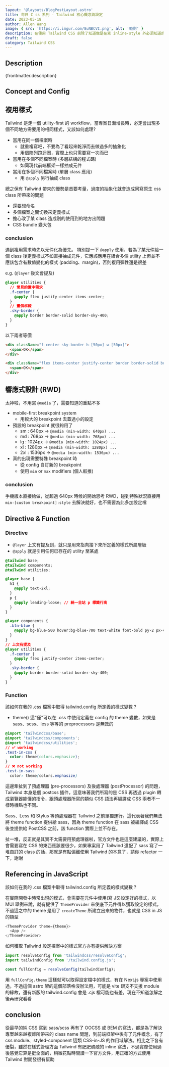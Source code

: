 ```yaml
---
layout: '@layouts/BlogPostLayout.astro'
title: 每日 C ss 系列 - Tailwind 核心概念與設定
date: 2023-05-18
author: Allen Wang
image: { src: 'https://i.imgur.com/8uNBCVI.png', alt: '範例' }
description: 在使用 Tailwind CSS 前除了知道像是在寫 inline-style 外必須知道的概念，如何管理全局樣式，會提到一些針對各種特需場景的解決方案
draft: false
category: Tailwind CSS
---
```



## Description

<p>{frontmatter.description}</p>

## Concept and Config

## 複用樣式

Tailwind 是走一個 utility-first 的 workflow，當專案日漸增長時，必定會出現多個不同地方需要用的相同樣式，又該如何處理?

- 當用在同一個檔案時
  - 就重複寫吧，不要為了看起來乾淨而去做過多的抽象化
  - 用個陣列跑迴圈，實際上也只需要寫一次而已
- 當用在多個不同檔案時 (多層結構的程式碼)
  - 如同現代前端框架一樣抽成元件
- 當用在多個不同檔案時 (單層 class 應用)
  - 用 `@apply` 另行抽成 class

總之保有 Tailwind 帶來的優勢是首要考量，過度的抽象化就會造成同寫原生 css class 所帶來的問題

- 還要想命名
- 多個檔案之間切換來定義樣式
- 擔心改了某 class 造成別的使用到的地方出問題
- CSS bundle 變大包

### conclusion

遇到複用需求時先以元件化為優先。
特別提一下 `@apply` 使用，若為了某元件給一個 class 後定義樣式不如直接抽成元件，它應該應用在組合多個 utility 上但並不應該包含有數值變化的樣式 (padding、margin)，否則複用彈性還是很差

e.g. (`@layer` 後文會提及)

```css
@layer utilities {
  // 常見的置中需求
  .f-center {
    @apply flex justify-center items-center;
  }
  // 畫個框線
  .sky-border {
    @apply border border-solid border-sky-400;
  }
}
```

以下兩者等價

```html
<div className="f-center sky-border h-[50px] w-[50px]">
  <span>OK</span>
</div>
```

```html
<div className="flex items-center justify-center border border-solid border-sky-400 h-[50px] w-[50px]">
  <span>OK</span>
</div>
```

## 響應式設計 (RWD)

太神啦，不用寫 `@media` 了，需要知道的重點不多

- mobile-first breakpoint system
  - 用較大的 breakpoint 去蓋過小的設定
- 預設的 breakpoint 就很夠用了
  - sm : 640px -> `@media (min-width: 640px) ...`
  - md : 768px -> `@media (min-width: 768px) ...`
  - lg : 1024px -> `@media (min-width: 1024px) ...`
  - xl : 1280px -> `@media (min-width: 1280px) ...`
  - 2xl : 1536px -> `@media (min-width: 1536px) ...`
- 真的出現需要特殊 breakpoint 時
  - 從 config 自訂新的 breakpoint
  - 使用 `min` or `max` modifiers (個人較推)

### conclusion

手機版本直接給做，從超過 640px 時候的開始思考 RWD，碰到特殊狀況直接用 <br/>`min-[custom breakpoint]:style` 去解決就好，也不需要為此多加設定檔

## Directive & Function

### Directive

- `@layer` 上文有提及到，就只是用來指向接下來所定義的樣式所屬層級
- `@apply` 就是引用任何已存在的 utility 至某處

```css
@tailwind base;
@tailwind components;
@tailwind utilities;

@layer base {
  h1 {
    @apply text-2xl;
  }
  p {
    @apply leading-loose; // 統一全站 p 標籤行高
  }
}

@layer components {
  .btn-blue {
    @apply bg-blue-500 hover:bg-blue-700 text-white font-bold py-2 px-4 rounded;
  }
}
// 上文有提及
@layer utilities {
  .f-center {
    @apply flex justify-center items-center;
  }
  .sky-border {
    @apply border border-solid border-sky-400;
  }
}
```

### Function

該如何在我的 .css 檔案中取得 tailwind.config 所定義的樣式變數 ?

- theme() 這"僅"可以在 .css 中使用定義在 config 的 theme 變數，如果是 sass、scss、less 等等的 preprocessors 是無效的

```css
@import 'tailwindcss/base';
@import 'tailwindcss/components';
@import 'tailwindcss/utilities';
// ✅ working
.test-in-css {
  color: theme(colors.emphasize);
}
// ❌ not working
.test-in-sass
  color: theme(colors.emphasize)
```

這邊牽扯到了預處理器 (pre-processors) 及後處理器 (postProcessor) 的問題，Tailwind 本身是個 postcss 插件，這意味著我們所寫的是 CSS 再透過 plugin 轉成瀏覽器能懂的指令，跟預處理器所寫的類似 CSS 語法再編譯成 CSS 兩者不一樣時機點也不同。

Sass、Less 和 Stylus 等預處理器在 Tailwind 之前單獨運行。這代表著我們無法將 theme function 提供給 sass，因為 theme function 在 sass 被編譯成 CSS 後並提供給 PostCSS 之前，該 function 實際上並不存在。

扯一堆，反正就是其實不太需要用預處理器啦，官方文件也是這麼建議的，實際上會需要寫在 CSS 的東西應該要很少，如果專案用了 Tailwind 還配了 sass 寫了一堆自訂的 class 的話，那就是有點偏離使用 Tailwind 的本意了，請你 refactor 一下，謝謝

<PostImage
  src="https://i.imgur.com/VCgqqTv.png"
  width={450}
  height={250}
  class="w-full"
  aspectRatio="9/5"
  desc="網路參考圖"
/>

## Referencing in JavaScript

該如何在我的 .css 檔案中取得 tailwind.config 所定義的樣式變數 ?

在實際開發中時常出現的模式，會需要在元件中使用(寫 JS)設定好的樣式，以 MUI 舉例來說，就有提供了 `ThemeProvider` 來使底下元件得以獲取設定的樣式，不過這之中的 theme 是用了 `createTheme` 所建立出來的物件，也就是 CSS in JS 的類型

```javascript
<ThemeProvider theme={theme}>
  <App />
</ThemeProvider>
```

如何獲取 Tailwind 設定檔案中的樣式官方亦有提供解決方案

```javascript
import resolveConfig from 'tailwindcss/resolveConfig';
import tailwindConfig from '/tailwind.config.js';

const fullConfig = resolveConfig(tailwindConfig);
```

用 `fullConfig.theme` 這樣就可以取得設定檔中的樣式，有在 Next.js 專案中使用過，不過這個 astro 架的這個部落格沒辦法用，可能是 vite 跟支不支援 module 的緣故，還有新版的 tailwind.config 會是 .cjs 檔可能也有差，現在不知道怎解之後再研究看看

<PostImage
  src="https://i02piccdn.sogoucdn.com/6f7d7e605d80ece7"
  width={300}
  height={200}
  aspectRatio="3/2"
  desc="好煩"
/>

## conclusion

從最早的純 CSS 寫到 sass/scss 再有了 OOCSS 或 BEM 的寫法，都是為了解決專案越來越複雜所帶來的 class name 問題，到前端框架中後有了元件概念，有了 css module、styled-component 這類 CSS-in-JS 的作用域解法。相比之下各有優裂，雖然在樣式管理方面 Tailwind 有肥肥醜醜的 inline 寫法，不過實際使用過後感覺它算是挺全面的，稍微花點時間讀一下官方文件，用正確的方式使用 Tailwind 對開發很有幫助

